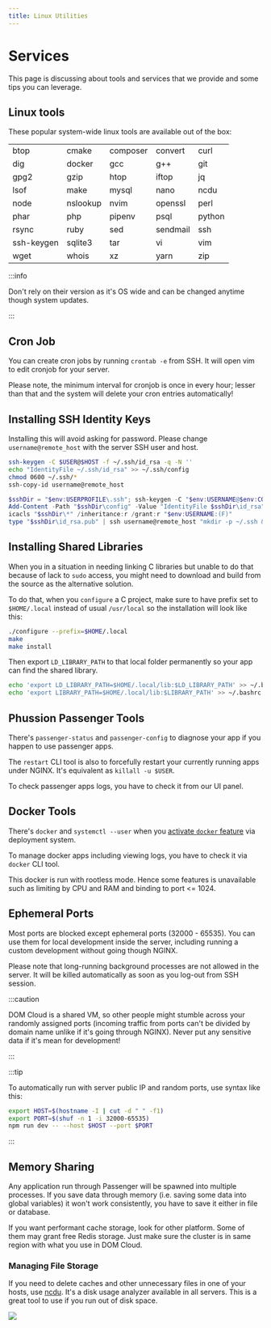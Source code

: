 ```yaml
---
title: Linux Utilities
---
```


# Services

This page is discussing about tools and services that we provide and some tips you can leverage.

## Linux tools

These popular system-wide linux tools are available out of the box:

| | | | | |
| :-- | :-- | :-- | :-- | :-- |
| btop | cmake | composer | convert | curl |
| dig | docker | gcc | g++ | git |
| gpg2 | gzip | htop | iftop | jq |
| lsof | make | mysql | nano | ncdu |
| node | nslookup | nvim | openssl | perl |
| phar | php | pipenv | psql | python |
| rsync | ruby | sed | sendmail | ssh | 
| ssh-keygen | sqlite3 | tar | vi | vim |
| wget | whois | xz | yarn | zip |

:::info

Don't rely on their version as it's OS wide and can be changed anytime though system updates.

:::

## Cron Job

You can create cron jobs by running `crontab -e` from SSH. It will open vim to edit cronjob for your server.

Please note, the minimum interval for cronjob is once in every hour; lesser than that and the system will delete your cron entries automatically!

## Installing SSH Identity Keys

Installing this will avoid asking for password. Please change `username@remote_host` with the server SSH user and host.

```bash title="Unix"
ssh-keygen -C $USER@$HOST -f ~/.ssh/id_rsa -q -N ''
echo "IdentityFile ~/.ssh/id_rsa" >> ~/.ssh/config
chmod 0600 ~/.ssh/*
ssh-copy-id username@remote_host
```

```ps1 title="Windows"
$sshDir = "$env:USERPROFILE\.ssh"; ssh-keygen -C "$env:USERNAME@$env:COMPUTERNAME" -f "$sshDir\id_rsa" -q -N ''
Add-Content -Path "$sshDir\config" -Value "IdentityFile $sshDir\id_rsa"
icacls "$sshDir\*" /inheritance:r /grant:r "$env:USERNAME:(F)"
type "$sshDir\id_rsa.pub" | ssh username@remote_host "mkdir -p ~/.ssh && cat >> ~/.ssh/authorized_keys"
```

## Installing Shared Libraries

When you in a situation in needing linking C libraries but unable to do that because of lack to `sudo` access, you might need to download and build from the source as the alternative solution.

To do that, when you `configure` a C project, make sure to have prefix set to `$HOME/.local` instead of usual `/usr/local` so the installation will look like this:

```bash
./configure --prefix=$HOME/.local
make
make install
```

Then export `LD_LIBRARY_PATH` to that local folder permanently so your app can find the shared library.

```bash
echo 'export LD_LIBRARY_PATH=$HOME/.local/lib:$LD_LIBRARY_PATH' >> ~/.bashrc
echo 'export LIBRARY_PATH=$HOME/.local/lib:$LIBRARY_PATH' >> ~/.bashrc
```

## Phussion Passenger Tools

There's `passenger-status` and `passenger-config` to diagnose your app if you happen to use passenger apps.

The `restart` CLI tool is also to forcefully restart your currently running apps under NGINX. It's equivalent as `killall -u $USER`.

To check passenger apps logs, you have to check it from our UI panel.

## Docker Tools 

There's `docker` and `systemctl --user` when you [activate `docker` feature](../deployment/docker.mdx) via deployment system.

To manage docker apps including viewing logs, you have to check it via `docker` CLI tool.

This docker is run with rootless mode. Hence some features is unavailable such as limiting by CPU and RAM and binding to port &lt;= 1024.

## Ephemeral Ports

Most ports are blocked except ephemeral ports (32000 - 65535). You can use them for local development inside the server, including running a custom development without going though NGINX.

Please note that long-running background processes are not allowed in the server. It will be killed automatically as soon as you log-out from SSH session.

:::caution

DOM Cloud is a shared VM, so other people might stumble across your randomly assigned ports (incoming traffic from ports can't be divided by domain name unlike if it's going through NGINX). Never put any sensitive data if it's mean for development!

:::

:::tip

To automatically run with server public IP and random ports, use syntax like this:

```bash
export HOST=$(hostname -I | cut -d " " -f1)
export PORT=$(shuf -n 1 -i 32000-65535)
npm run dev -- --host $HOST --port $PORT
```

:::

## Memory Sharing

Any application run through Passenger will be spawned into multiple processes. If you save data through memory (i.e. saving some data into global variables) it won't work consistently, you have to save it either in file or database.

If you want performant cache storage, look for other platform. Some of them may grant free Redis storage. Just make sure the cluster is in same region with what you use in DOM Cloud.

### Managing File Storage

If you need to delete caches and other unnecessary files in one of your hosts, use [ncdu](https://en.wikipedia.org/wiki/Ncdu). It's a disk usage analyzer available in all servers. This is a great tool to use if you run out of disk space.

![](https://upload.wikimedia.org/wikipedia/commons/d/d7/Ncdu_screenshot.png)
